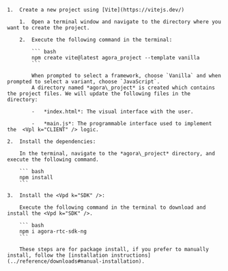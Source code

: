 <PlatformWrapper platform="web">

    1.  Create a new project using [Vite](https://vitejs.dev/)

        1.  Open a terminal window and navigate to the directory where you want to create the project.

        2.  Execute the following command in the terminal:

            ``` bash
            npm create vite@latest agora_project --template vanilla
            ```

            When prompted to select a framework, choose `Vanilla` and when prompted to select a variant, choose `JavaScript`.
            A directory named *agora\_project* is created which contains the project files. We will update the following files in the directory:

            -   *index.html*: The visual interface with the user.

            -   *main.js*: The programmable interface used to implement the  <Vpl k="CLIENT" /> logic.

    2.  Install the dependencies:

        In the terminal, navigate to the *agora\_project* directory, and execute the following command.

        ``` bash
        npm install
        ```

    3.  Install the <Vpd k="SDK" />:

        Execute the following command in the terminal to download and install the <Vpd k="SDK" />.

        ``` bash
        npm i agora-rtc-sdk-ng
        ```

        These steps are for package install, if you prefer to manually install, follow the [installation instructions](../reference/downloads#manual-installation).
</PlatformWrapper>
